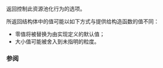 {{cpp/experimental/pmr/unsynchronized_pool_resource/title|options}}
{{cpp/experimental/lib extensions/pmr/unsynchronized_pool_resource/navbar}}
{{dcl begin}}
{{dcl|since=libfund_ts | 1=
pool_options options() const;
}}
{{dcl end}}

返回控制此资源池化行为的选项。

所返回结构体中的值可能以如下方式与提供给构造函数的值不同：
* 零值将被替换为由实现定义的默认值；
* 大小值可能被舍入到未指明的粒度。

=== 参阅 ===
{{dsc begin}}
{{dsc inc|cpp/experimental/unsynchronized_pool_resource/dsc constructor}}
{{dsc end}}